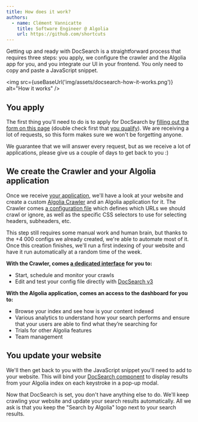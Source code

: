 ```yaml
---
title: How does it work?
authors:
  - name: Clément Vannicatte
    title: Software Engineer @ Algolia
    url: https://github.com/shortcuts
---
```



Getting up and ready with DocSearch is a straightforward process that requires three steps: you apply, we configure the crawler and the Algolia app for you, and you integrate our UI in your frontend. You only need to copy and paste a JavaScript snippet.

<img
  src={useBaseUrl('img/assets/docsearch-how-it-works.png')}
  alt="How it works"
/>

## You apply

The first thing you'll need to do is to apply for DocSearch by [filling out the form on this page][1] (double check first that [you qualify][2]). We are receiving a lot of requests, so this form makes sure we won't be forgetting anyone.

We guarantee that we will answer every request, but as we receive a lot of applications, please give us a couple of days to get back to you :)

## We create the Crawler and your Algolia application

Once we receive [your application][1], we'll have a look at your website and create a custom [Algolia Crawler][5] and an Algolia application for it. The Crawler comes [a configuration file][6] which defines which URLs we should crawl or ignore, as well as the specific CSS selectors to use for selecting headers, subheaders, etc.

This step still requires some manual work and human brain, but thanks to the +4 000 configs we already created, we're able to automate most of it. Once this creation finishes, we'll run a first indexing of your website and have it run automatically at a random time of the week.

**With the Crawler, comes [a dedicated interface][8] for you to:**

- Start, schedule and monitor your crawls
- Edit and test your config file directly with [DocSearch v3][7]

**With the Algolia application, comes an access to the dashboard for you to:**

- Browse your index and see how is your content indexed
- Various analytics to understand how your search performs and ensure that your users are able to find what they’re searching for
- Trials for other Algolia features
- Team management

## You update your website

We'll then get back to you with the JavaScript snippet you'll need to add to your website. This will bind your [DocSearch component][7] to display results from your Algolia index on each keystroke in a pop-up modal.

Now that DocSearch is set, you don't have anything else to do. We'll keep crawling your website and update your search results automatically. All we ask is that you keep the "Search by Algolia" logo next to your search results.

[1]: apply
[2]: who-can-apply
[3]: https://github.com/algolia/docsearch-configs/tree/master/configs
[4]: styling
[5]: https://www.algolia.com/products/search-and-discovery/crawler/
[6]: https://www.algolia.com/doc/tools/crawler/apis/configuration/
[7]: DocSearch-v3
[8]: https://crawler.algolia.com/
